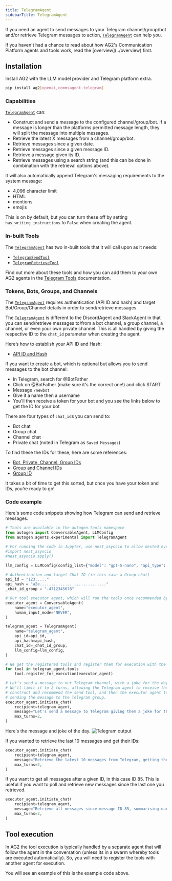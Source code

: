 ```yaml
---
title: TelegramAgent
sidebarTitle: TelegramAgent
---
```


If you need an agent to send messages to your Telegram channel/group/bot and/or retrieve Telegram messages to action, [`TelegramAgent`](/docs/api-reference/autogen/agents/experimental/TelegramAgent) can help you.

<Tip>
If you haven't had a chance to read about how AG2's Communication Platform agents and tools work, read the [overview](../overview) first.
</Tip>

## Installation

Install AG2 with the LLM model provider and Telegram platform extra.

```bash
pip install ag2[openai,commsagent-telegram]
```

### Capabilities

[`TelegramAgent`](/docs/api-reference/autogen/agents/experimental/TelegramAgent) can:

- Construct and send a message to the configured channel/group/bot. If a message is longer than the platforms permitted message length, they will split the message into multiple messages.
- Retrieve the latest X messages from a channel/group/bot.
- Retrieve messages since a given date.
- Retrieve messages since a given message ID.
- Retrieve a message given its ID.
- Retrieve messages using a search string (and this can be done in combination with the retrieval options above).

It will also automatically append Telegram's messaging requirements to the system message:

- 4,096 character limit
- HTML
- mentions
- emojis

This is on by default, but you can turn these off by setting `has_writing_instructions` to `False` when creating the agent.

### In-built Tools

The [`TelegramAgent`](/docs/api-reference/autogen/agents/experimental/TelegramAgent) has two in-built tools that it will call upon as it needs:

- [`TelegramSendTool`](/docs/api-reference/autogen/tools/experimental/TelegramSendTool)
- [`TelegramRetrieveTool`](/docs/api-reference/autogen/tools/experimental/TelegramRetrieveTool)

Find out more about these tools and how you can add them to your own AG2 agents in the [Telegram Tools](/docs/user-guide/reference-tools/communication-platforms/telegram) documentation.

### Tokens, Bots, Groups, and Channels

The [`TelegramAgent`](/docs/api-reference/autogen/agents/experimental/TelegramAgent) requires authentication (API ID and hash) and target Bot/Group/Channel details in order to send/retrieve messages.

The [`TelegramAgent`](/docs/api-reference/autogen/agents/experimental/TelegramAgent) is different to the DiscordAgent and SlackAgent in that you can send/retrieve messages to/from a bot channel, a group channel, a channel, or even your own private channel. This is all handled by giving the respective ID to the `chat_id` parameter when creating the agent.

Here’s how to establish your API ID and Hash:

- [API ID and Hash](https://docs.telethon.dev/en/stable/basic/signing-in.html)

If you want to create a bot, which is optional but allows you to send messages to the bot channel:

- In Telegram, search for @BotFather
- Click on @BotFather (make sure it's the correct one!) and click START
- Message `/newbot`
- Give it a name then a username
- You'll then receive a token for your bot and you see the links below to get the ID for your bot

There are four types of `chat_id`s you can send to:

- Bot chat
- Group chat
- Channel chat
- Private chat (noted in Telegram as `Saved Messages`)

To find these the IDs for these, here are some references:

- [Bot, Private, Channel, Group IDs](https://gist.github.com/nafiesl/4ad622f344cd1dc3bb1ecbe468ff9f8a)
- [Group and Channel IDs](https://docs.b2core.b2broker.com/how-to-articles/manage-communication-platforms/how-to-get-telegram-chat-group-and-channel-identifiers)
- [Group ID](https://stackoverflow.com/questions/32423837/telegram-bot-how-to-get-a-group-chat-id)

It takes a bit of time to get this sorted, but once you have your token and IDs, you’re ready to go!

### Code example

Here's some code snippets showing how Telegram can send and retrieve messages.

```python
# Tools are available in the autogen.tools namespace
from autogen import ConversableAgent, LLMConfig
from autogen.agents.experimental import TelegramAgent

# For running the code in Jupyter, use nest_asyncio to allow nested event loops
#import nest_asyncio
#nest_asyncio.apply()

llm_config = LLMConfig(config_list={"model": "gpt-5-nano", "api_type": "openai"})

# Authentication and target Chat ID (in this case a Group chat)
api_id = "123....."
api_hash = "a2e............................."
_chat_id_group = "-4712345678"

# Our tool executor agent, which will run the tools once recommended by the telegram_agent, no LLM required
executor_agent = ConversableAgent(
    name="executor_agent",
    human_input_mode="NEVER",
)

telegram_agent = TelegramAgent(
    name="telegram_agent",
    api_id=api_id,
    api_hash=api_hash,
    chat_id=_chat_id_group,
    llm_config=llm_config,
)

# We get the registered tools and register them for execution with the tool executor
for tool in telegram_agent.tools
    tool.register_for_execution(executor_agent)

# Let’s send a message to our Telegram channel, with a joke for the day.
# We’ll limit it to 2 turns, allowing the Telegram agent to receive the request,
# construct and recommend the send tool, and then the executor agent to execute the tool,
# sending the message to the Telegram group.
executor_agent.initiate_chat(
    recipient=telegram_agent,
    message="Let's send a message to Telegram giving them a joke for the day about AI agentic frameworks",
    max_turns=2,
)
```

Here's the message and joke of the day.
![Telegram output](../assets/commsplatforms_telegram_sentmsg.png)

If you wanted to retrieve the last 10 messages and get their IDs:
```python
executor_agent.initiate_chat(
    recipient=telegram_agent,
    message="Retrieve the latest 10 messages from Telegram, getting the IDs and a one sentence summary of each.",
    max_turns=2,
)
```

If you want to get all messages after a given ID, in this case ID 85. This is useful if you want to poll and retrieve new messages since the last one you retrieved.

```python
executor_agent.initiate_chat(
    recipient=telegram_agent,
    message="Retrieve all messages since message ID 85, summarising each.",
    max_turns=2,
)
```

## Tool execution

In AG2 the tool execution is typically handled by a separate agent that will follow the agent in the conversation (unless its in a swarm whereby tools are executed automatically). So, you will need to register the tools with another agent for execution.

You will see an example of this is the example code above.
